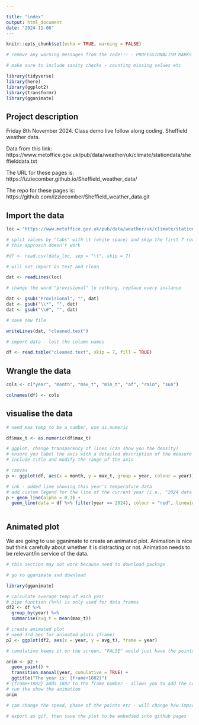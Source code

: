 ```yaml
---

title: "index"
output: html_document
date: "2024-11-08"
---
```


```r
knitr::opts_chunk$set(echo = TRUE, warning = FALSE)

# remove any warning messages from the code!!! - PROFESSIONALISM MARKS (warning = FALSE)

# make sure to include sanity checks - counting missing values etc 

library(tidyverse)
library(here)
library(ggplot2)
library(transformr)
library(gganimate)


```

## Project description
Friday 8th November 2024. Class demo live follow along coding. Sheffield weather data.

Data from this link: https://www.metoffice.gov.uk/pub/data/weather/uk/climate/stationdata/sheffielddata.txt

The URL for these pages is: 
https://izziecomber.github.io/Sheffield_weather_data/

The repo for these pages is:
https://github.com/izziecomber/Sheffield_weather_data.git


## Import the data 
```r


loc = "https://www.metoffice.gov.uk/pub/data/weather/uk/climate/stationdata/sheffielddata.txt"

# split values by "tabs" with \t (white space) and skip the first 7 rows (description of data)
# this approach doesn't work 

#df <- read.csv(data_loc, sep = "\t", skip = 7)

# will not import as text and clean

dat <- readLines(loc)

# change the word "provisional" to nothing, replace every instance

dat <- gsub("Provisional", "", dat)
dat <- gsub("\\*", "", dat)
dat <- gsub("\\#", "", dat)

# save new file

writeLines(dat, "cleaned.text")

# import data - lost the column names 

df <- read.table("cleaned.text", skip = 7, fill = TRUE)


```


## Wrangle the data 
```r

cols <- c("year", "month", "max_t", "min_t", "af", "rain", "sun")

colnames(df) <- cols

```

## visualise the data 
```r

# need max temp to be a number, use as.numeric

df$max_t <- as.numeric(df$max_t)

# ggplot, change transparency of lines (can show you the density)
# ensure you label the axis with a detailed description of the measure and include the unit of measurement
# include title and modify the range of the axis 

# canvas 
p <- ggplot(df, aes(x = month, y = max_t, group = year, colour = year))

# ink - added line showing this year's temperature data 
# add custom legend for the line of the current year (i.e., "2024 data shown in read")
p + geom_line(alpha = 0.1) + 
  geom_line(data = df %>% filter(year == 2024), colour = "red", linewidth = 2)



```
## Animated plot 

We are going to use gganimate to create an animated plot. Animation is nice but think carefully about whether it is distracting or not. Animation needs to be relevant/in service of the data. 

```r

# this section may not work because need to download package 

# go to gganimate and download 

library(gganimate)

# calculate average temp of each year
# pipe function (%>%) is only used for data frames 
df2 <- df %>%
  group_by(year) %>%
  summarise(avg_t = mean(max_t))

# create animated plot 
# need 3rd aes for animated plots (frame)
p2 <- ggplot(df2, aes(x = year, y = avg_t), frame = year)

# cumulative keeps it on the screen, "FALSE" would just have the points sort of jumping around the screen

anim <- p2 + 
  geom_point() + 
  transition_manual(year, cumulative = TRUE) +
  ggtitle("The year is: {frame+1882}")
# {frame+1882} adds 1882 to the frame number - allows you to add the correct year to the frame of the animation 
# run the show the animation 
anim 

# can change the speed, phase of the points etc - will change how impactful the plot is

# export as gif, then save the plot to be embedded into github pages 


```

